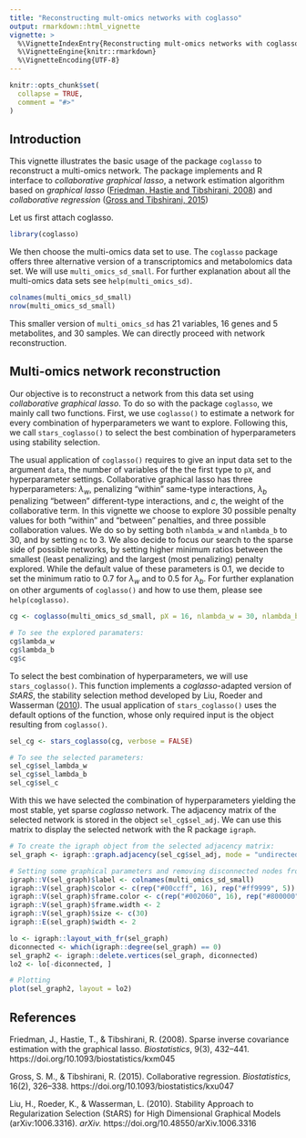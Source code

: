 ```yaml
---
title: "Reconstructing mult-omics networks with coglasso"
output: rmarkdown::html_vignette
vignette: >
  %\VignetteIndexEntry{Reconstructing mult-omics networks with coglasso}
  %\VignetteEngine{knitr::rmarkdown}
  %\VignetteEncoding{UTF-8}
---
```


```r
knitr::opts_chunk$set(
  collapse = TRUE,
  comment = "#>"
)
```

## Introduction

This vignette illustrates the basic usage of the package `coglasso` to reconstruct a multi-omics network. The package implements and R interface to *collaborative graphical lasso*, a network estimation algorithm based on *graphical lasso* ([Friedman, Hastie and Tibshirani, 2008](#ref)) and *collaborative regression* ([Gross and Tibshirani, 2015](#ref))

Let us first attach coglasso.

```r
library(coglasso)
```

We then choose the multi-omics data set to use. The `coglasso` package offers three alternative version of a transcriptomics and metabolomics data set. We will use `multi_omics_sd_small`. For further explanation about all the multi-omics data sets see `help(multi_omics_sd)`.

```r
colnames(multi_omics_sd_small)
nrow(multi_omics_sd_small)
```

This smaller version of `multi_omics_sd` has 21 variables, 16 genes and 5 metabolites, and 30 samples. We can directly proceed with network reconstruction.

## Multi-omics network reconstruction

Our objective is to reconstruct a network from this data set using *collaborative graphical lasso*. To do so with the package `coglasso`, we mainly call two functions. First, we use `coglasso()` to estimate a network for every combination of hyperparameters we want to explore. Following this, we call `stars_coglasso()` to select the best combination of hyperparameters using stability selection.

The usual application of `coglasso()` requires to give an input data set to the argument `data`, the number of variables of the the first type to `pX`, and hyperparameter settings. Collaborative graphical lasso has three hyperparameters: $λ_w$, penalizing "within" same-type interactions, $λ_b$ penalizing "between" different-type interactions, and $c$, the weight of the collaborative term. In this vignette we choose to explore 30 possible penalty values for both "within" and "between" penalties, and three possible collaboration values. We do so by setting both `nlambda_w` and `nlambda_b` to 30, and by setting `nc` to 3. We also decide to focus our search to the sparse side of possible networks, by setting higher minimum ratios between the smallest (least penalizing) and the largest (most penalizing) penalty explored. While the default value of these parameters is 0.1, we decide to set the minimum ratio to 0.7 for $λ_w$ and to 0.5 for $λ_b$. For further explanation on other arguments of `coglasso()` and how to use them, please see `help(coglasso)`.

```r
cg <- coglasso(multi_omics_sd_small, pX = 16, nlambda_w = 30, nlambda_b = 30, nc = 3, lambda_w_min_ratio = 0.7, lambda_b_min_ratio = 0.5, verbose = FALSE)

# To see the explored paramaters:
cg$lambda_w
cg$lambda_b
cg$c
```

To select the best combination of hyperparameters, we will use `stars_coglasso()`. This function implements a *coglasso*-adapted version of *StARS*, the stability selection method developed by Liu, Roeder and Wasserman ([2010](#ref)). The usual application of `stars_coglasso()` uses the default options of the function, whose only required input is the object resulting from `coglasso()`.

```r
sel_cg <- stars_coglasso(cg, verbose = FALSE)

# To see the selected parameters:
sel_cg$sel_lambda_w
sel_cg$sel_lambda_b
sel_cg$sel_c
```

With this we have selected the combination of hyperparameters yielding the most stable, yet sparse *coglasso* network. The adjacency matrix of the selected network is stored in the object `sel_cg$sel_adj`. We can use this matrix to display the selected network with the R package `igraph`.

```r
# To create the igraph object from the selected adjacency matrix:
sel_graph <- igraph::graph.adjacency(sel_cg$sel_adj, mode = "undirected")

# Setting some graphical parameters and removing disconnected nodes from the graph
igraph::V(sel_graph)$label <- colnames(multi_omics_sd_small)
igraph::V(sel_graph)$color <- c(rep("#00ccff", 16), rep("#ff9999", 5))
igraph::V(sel_graph)$frame.color <- c(rep("#002060", 16), rep("#800000", 5))
igraph::V(sel_graph)$frame.width <- 2
igraph::V(sel_graph)$size <- c(30)
igraph::E(sel_graph)$width <- 2

lo <- igraph::layout_with_fr(sel_graph)
diconnected <- which(igraph::degree(sel_graph) == 0)
sel_graph2 <- igraph::delete.vertices(sel_graph, diconnected)
lo2 <- lo[-diconnected, ]

# Plotting
plot(sel_graph2, layout = lo2)
```

## References {#ref}

  Friedman, J., Hastie, T., & Tibshirani, R. (2008). Sparse inverse covariance estimation with the graphical lasso. *Biostatistics*, 9(3), 432–441. https://doi.org/10.1093/biostatistics/kxm045
  
  Gross, S. M., & Tibshirani, R. (2015). Collaborative regression. *Biostatistics*, 16(2), 326–338. https://doi.org/10.1093/biostatistics/kxu047
  
  Liu, H., Roeder, K., & Wasserman, L. (2010). Stability Approach to Regularization Selection (StARS) for High Dimensional Graphical Models (arXiv:1006.3316). *arXiv.* https://doi.org/10.48550/arXiv.1006.3316
